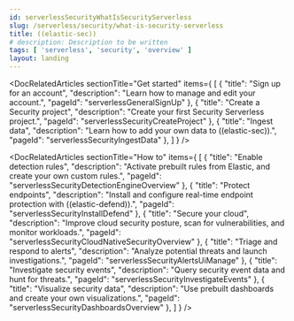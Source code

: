 ```yaml
---
id: serverlessSecurityWhatIsSecurityServerless
slug: /serverless/security/what-is-security-serverless
title: ((elastic-sec))
# description: Description to be written
tags: [ 'serverless', 'security', 'overview' ]
layout: landing
---
```


<DocLandingHero
  title="((elastic-sec))"
  description="((elastic-sec)) combines threat detection analytics, cloud native security, and endpoint protection in a single solution, so you can quickly detect, investigate, and respond to threats and vulnerabilities across your environment."
  image="security"
  headerIcon="logoSecurity"
  display="align"
/>

<DocRelatedArticles
  sectionTitle="Get started"
  items={
    [
      {
        "title": "Sign up for an account",
        "description": "Learn how to manage and edit your account.",
        "pageId": "serverlessGeneralSignUp"
      },
      {
        "title": "Create a Security project",
        "description": "Create your first Security Serverless project.",
        "pageId": "serverlessSecurityCreateProject"
      },
      {
        "title": "Ingest data",
        "description": "Learn how to add your own data to ((elastic-sec)).",
        "pageId": "serverlessSecurityIngestData"
      },
    ]
  }
/>

<DocRelatedArticles
  sectionTitle="How to"
  items={
    [
      {
        "title": "Enable detection rules",
        "description": "Activate prebuilt rules from Elastic, and create your own custom rules.",
        "pageId": "serverlessSecurityDetectionEngineOverview"
      },
      {
        "title": "Protect endpoints",
        "description": "Install and configure real-time endpoint protection with ((elastic-defend)).",
        "pageId": "serverlessSecurityInstallDefend"
      },
      {
        "title": "Secure your cloud",
        "description": "Improve cloud security posture, scan for vulnerabilities, and monitor workloads.",
        "pageId": "serverlessSecurityCloudNativeSecurityOverview"
      },
      {
        "title": "Triage and respond to alerts",
        "description": "Analyze potential threats and launch investigations.",
        "pageId": "serverlessSecurityAlertsUiManage"
      },
      {
        "title": "Investigate security events",
        "description": "Query security event data and hunt for threats.",
        "pageId": "serverlessSecurityInvestigateEvents"
      },
      {
        "title": "Visualize security data",
        "description": "Use prebuilt dashboards and create your own visualizations.",
        "pageId": "serverlessSecurityDashboardsOverview"
      },
    ]
  }
/>
